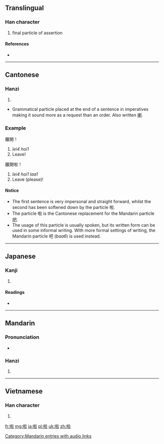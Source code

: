 ==Translingual==

===Han character===
{{Han char|rn=30|rad=口|as=08|sn=11|four=6001<sub>8</sub>|canj=口手卜廿 (RQYT)}}

# final particle of assertion
====References====
* {{Han ref|kx=0196.261|dkj=03882|dj=0418.170|hdz=10636.050|uh=5566|ud=21862|bh=B0D5|bd=45269}}

----

==Cantonese==

===Hanzi===
{{yue-hanzi|jyut=laa1|y=la1}}

# {{defn|lang=yue|sort=口08}}

* Grammatical particle placed at the end of a sentence in imperatives making it sound more as a request than an order. Also written [[喇]].

===Example===
離開！
# ''lei4 hoi1''
# Leave!

離開啦！
# ''lei4 hoi1 laa1''
# Leave (please)!

====Notice====
* The first sentence is very impersonal and straight forward, whilst the second has been softened down by the particle 啦.
* The particle 啦 is the Cantonese replacement for the Mandarin particle [[吧]].
* The usage of this particle is usually spoken, but its written form can be used in some informal writing. With more formal settings of writing, the Mandarin particle 吧 (''baa6'') is used instead.

----

==Japanese==

===Kanji===
{{ja-kanji|grade=|rs=口08}}

# {{defn|lang=ja|sort=口08}}

====Readings====
* {{ja-readings|on=[[らふ]] (rafu), [[ろう]] (rō)|kun=}}

----

==Mandarin==

===Pronunciation===
* {{audio|zh-la.ogg|audio}}

===Hanzi===
{{cmn-hanzi|pin=[[la]] ([[la5]])|wg=la<sup>5</sup>}}

# {{defn|lang=cmn|sort=口08}}

[[Category:Mandarin entries with audio links]]

----

==Vietnamese==

===Han character===
{{vi-hantu|[[lạp]], [[láp]]|rs=口08}}

# {{defn|lang=vi|sort=口08}}

[[fr:啦]]
[[mg:啦]]
[[ja:啦]]
[[pl:啦]]
[[uk:啦]]
[[zh:啦]]
